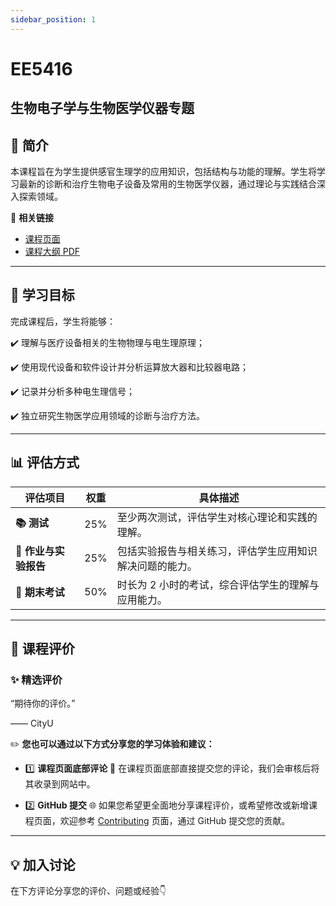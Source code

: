 ```yaml
---
sidebar_position: 1
---
```


# EE5416
## 生物电子学与生物医学仪器专题

## **📘 简介**
本课程旨在为学生提供感官生理学的应用知识，包括结构与功能的理解。学生将学习最新的诊断和治疗生物电子设备及常用的生物医学仪器，通过理论与实践结合深入探索领域。

🔗 **相关链接**
- [课程页面](https://www.cityu.edu.hk/catalogue/pg/202425/course/EE5416.htm)
- [课程大纲 PDF](https://www.cityu.edu.hk/catalogue/pg/202425/course/EE5416.pdf)

---

## **🎯 学习目标**

完成课程后，学生将能够：

✔️ 理解与医疗设备相关的生物物理与电生理原理；

✔️ 使用现代设备和软件设计并分析运算放大器和比较器电路；

✔️ 记录并分析多种电生理信号；

✔️ 独立研究生物医学应用领域的诊断与治疗方法。

---

## **📊 评估方式**

| **评估项目**          | **权重** | **具体描述**                                                                                       |
|----------------------|---------|---------------------------------------------------------------------------------------------------|
| **📚 测试**            | 25%     | 至少两次测试，评估学生对核心理论和实践的理解。                                                     |
| **📝 作业与实验报告**   | 25%     | 包括实验报告与相关练习，评估学生应用知识解决问题的能力。                                            |
| **📖 期末考试**       | 50%     | 时长为 2 小时的考试，综合评估学生的理解与应用能力。                                                 |

---

## **💬 课程评价**

### ✨ **精选评价**
<div className={commentStyles.commentBox}>
    <p className={commentStyles.commentText}>
        “期待你的评价。”
    </p>
    <p className={commentStyles.commentAuthor}>—— CityU</p>
</div>

✏️ **您也可以通过以下方式分享您的学习体验和建议：**

- 1️⃣ **课程页面底部评论**
💬 在课程页面底部直接提交您的评论，我们会审核后将其收录到网站中。

- 2️⃣ **GitHub 提交**
🌐 如果您希望更全面地分享课程评价，或希望修改或新增课程页面，欢迎参考 [Contributing](https://penjc.github.io/CityU/contributing) 页面，通过 GitHub 提交您的贡献。

---

## **💡 加入讨论**

在下方评论分享您的评价、问题或经验👇
<Utterances />
